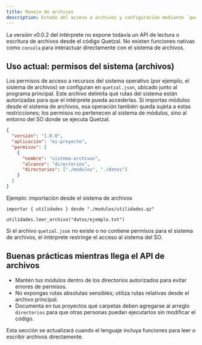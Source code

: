 ```yaml
---
title: Manejo de archivos
description: Estado del acceso a archivos y configuración mediante `quetzal.json`.
---
```


La versión v0.0.2 del intérprete no expone todavía un API de lectura o escritura de archivos desde el código Quetzal. No existen funciones nativas como `consola` para interactuar directamente con el sistema de archivos.

## Uso actual: permisos del sistema (archivos)

Los permisos de acceso a recursos del sistema operativo (por ejemplo, el sistema de archivos) se configuran en `quetzal.json`, ubicado junto al programa principal. Este archivo delimita qué rutas del sistema están autorizadas para que el intérprete pueda accederlas. Si importas módulos desde el sistema de archivos, esa operación también queda sujeta a estas restricciones; los permisos no pertenecen al sistema de módulos, sino al entorno del SO donde se ejecuta Quetzal.

```json
{
  "versión": "1.0.0",
  "aplicación": "mi-proyecto",
  "permisos": [
    {
      "nombre": "sistema-archivos",
      "alcance": "directorios",
      "directorios": ["./modulos", "./datos"]
    }
  ]
}
```

Ejemplo: importación desde el sistema de archivos

```qz
importar { utilidades } desde "./modulos/utilidades.qz"

utilidades.leer_archivo("datos/ejemplo.txt")

```

Si el archivo `quetzal.json` no existe o no contiene permisos para el sistema de archivos, el intérprete restringe el acceso al sistema del SO.

## Buenas prácticas mientras llega el API de archivos

- Mantén tus módulos dentro de los directorios autorizados para evitar errores de permisos.
- No expongas rutas absolutas sensibles; utiliza rutas relativas desde el archivo principal.
- Documenta en tus proyectos qué carpetas deben agregarse al arreglo `directorios` para que otras personas puedan ejecutarlos sin modificar el código.

Esta sección se actualizará cuando el lenguaje incluya funciones para leer o escribir archivos directamente.
